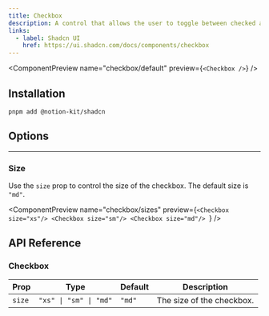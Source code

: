 ```yaml
---
title: Checkbox
description: A control that allows the user to toggle between checked and not checked.
links:
  - label: Shadcn UI
    href: https://ui.shadcn.com/docs/components/checkbox
---
```


<ComponentPreview name="checkbox/default" preview={`<Checkbox />`} />

## Installation

```package-install
pnpm add @notion-kit/shadcn
```

## Options

---

### Size

Use the `size` prop to control the size of the checkbox.
The default size is `"md"`.

<ComponentPreview
  name="checkbox/sizes"
  preview={`<Checkbox size="xs"/>
  <Checkbox size="sm"/>
  <Checkbox size="md"/>
  `}
/>

## API Reference

### Checkbox

| Prop   | Type                   | Default | Description               |
| ------ | ---------------------- | ------- | ------------------------- |
| `size` | `"xs" \| "sm" \| "md"` | `"md"`  | The size of the checkbox. |
